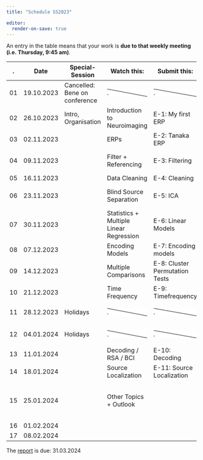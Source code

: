 ```yaml
---
title: "Schedule SS2023"

editor:
  render-on-save: true
---
```


::: callout-note
An entry in the table means that your work is **due to that weekly meeting (i.e. Thursday, 9:45 am)**.
:::

+---------+------------+-------------------------------+--------------------------------------------------------------------------------------------------------------+--------------------------------------------------------------------------------------------------------------+--------------------------------------------------------------------------------------------------------------+
| .       | Date       | Special-Session               | Watch this:                                                                                                  | Submit this:                                                                                                 | Deliver this:                                                                                                |
+=========+============+===============================+==============================================================================================================+==============================================================================================================+==============================================================================================================+
| 01      | 19.10.2023 | Cancelled: Bene on conference | ::: {style="background: linear-gradient(to top right, #fff calc(50% - 1px), black , #fff calc(50% + 1px) )"} | ::: {style="background: linear-gradient(to top right, #fff calc(50% - 1px), black , #fff calc(50% + 1px) )"} | ::: {style="background: linear-gradient(to top right, #fff calc(50% - 1px), black , #fff calc(50% + 1px) )"} |
|         |            |                               | .                                                                                                            | .                                                                                                            | .                                                                                                            |
|         |            |                               | :::                                                                                                          | :::                                                                                                          | :::                                                                                                          |
+---------+------------+-------------------------------+--------------------------------------------------------------------------------------------------------------+--------------------------------------------------------------------------------------------------------------+--------------------------------------------------------------------------------------------------------------+
| 02      | 26.10.2023 | Intro, Organisation           | Introduction to Neuroimaging                                                                                 | E-1: My first ERP                                                                                            |                                                                                                              |
+---------+------------+-------------------------------+--------------------------------------------------------------------------------------------------------------+--------------------------------------------------------------------------------------------------------------+--------------------------------------------------------------------------------------------------------------+
| 03      | 02.11.2023 |                               | ERPs                                                                                                         | E-2: Tanaka ERP                                                                                              | Group-Names + Members                                                                                        |
+---------+------------+-------------------------------+--------------------------------------------------------------------------------------------------------------+--------------------------------------------------------------------------------------------------------------+--------------------------------------------------------------------------------------------------------------+
| 04      | 09.11.2023 |                               | Filter + Referencing                                                                                         | E-3: Filtering                                                                                               | Milestone 1: Paper+Dataset selected                                                                          |
+---------+------------+-------------------------------+--------------------------------------------------------------------------------------------------------------+--------------------------------------------------------------------------------------------------------------+--------------------------------------------------------------------------------------------------------------+
| 05      | 16.11.2023 |                               | Data Cleaning                                                                                                | E-4: Cleaning                                                                                                |                                                                                                              |
+---------+------------+-------------------------------+--------------------------------------------------------------------------------------------------------------+--------------------------------------------------------------------------------------------------------------+--------------------------------------------------------------------------------------------------------------+
| 06      | 23.11.2023 |                               | Blind Source Separation                                                                                      | E-5: ICA                                                                                                     | Milestone 2: Procesing Pipeline                                                                              |
+---------+------------+-------------------------------+--------------------------------------------------------------------------------------------------------------+--------------------------------------------------------------------------------------------------------------+--------------------------------------------------------------------------------------------------------------+
| 07      | 30.11.2023 |                               | Statistics + Multiple Linear Regression                                                                      | E-6: Linear Models                                                                                           |                                                                                                              |
+---------+------------+-------------------------------+--------------------------------------------------------------------------------------------------------------+--------------------------------------------------------------------------------------------------------------+--------------------------------------------------------------------------------------------------------------+
| 08      | 07.12.2023 |                               | Encoding Models                                                                                              | E-7: Encoding models                                                                                         |                                                                                                              |
+---------+------------+-------------------------------+--------------------------------------------------------------------------------------------------------------+--------------------------------------------------------------------------------------------------------------+--------------------------------------------------------------------------------------------------------------+
| 09      | 14.12.2023 |                               | Multiple Comparisons                                                                                         | E-8: Cluster Permutation Tests                                                                               | Milestone 3:First subject analyzed                                                                           |
+---------+------------+-------------------------------+--------------------------------------------------------------------------------------------------------------+--------------------------------------------------------------------------------------------------------------+--------------------------------------------------------------------------------------------------------------+
| 10      | 21.12.2023 |                               | Time Frequency                                                                                               | E-9: Timefrequency                                                                                           |                                                                                                              |
+---------+------------+-------------------------------+--------------------------------------------------------------------------------------------------------------+--------------------------------------------------------------------------------------------------------------+--------------------------------------------------------------------------------------------------------------+
| 11      | 28.12.2023 | Holidays                      | ::: {style="background: linear-gradient(to top right, #fff calc(50% - 1px), black , #fff calc(50% + 1px) )"} | ::: {style="background: linear-gradient(to top right, #fff calc(50% - 1px), black , #fff calc(50% + 1px) )"} | ::: {style="background: linear-gradient(to top right, #fff calc(50% - 1px), black , #fff calc(50% + 1px) )"} |
|         |            |                               | .                                                                                                            | .                                                                                                            | .                                                                                                            |
|         |            |                               | :::                                                                                                          | :::                                                                                                          | :::                                                                                                          |
+---------+------------+-------------------------------+--------------------------------------------------------------------------------------------------------------+--------------------------------------------------------------------------------------------------------------+--------------------------------------------------------------------------------------------------------------+
| 12      | 04.01.2024 | Holidays                      | ::: {style="background: linear-gradient(to top right, #fff calc(50% - 1px), black , #fff calc(50% + 1px) )"} | ::: {style="background: linear-gradient(to top right, #fff calc(50% - 1px), black , #fff calc(50% + 1px) )"} | ::: {style="background: linear-gradient(to top right, #fff calc(50% - 1px), black , #fff calc(50% + 1px) )"} |
|         |            |                               | .                                                                                                            | .                                                                                                            | .                                                                                                            |
|         |            |                               | :::                                                                                                          | :::                                                                                                          | :::                                                                                                          |
+---------+------------+-------------------------------+--------------------------------------------------------------------------------------------------------------+--------------------------------------------------------------------------------------------------------------+--------------------------------------------------------------------------------------------------------------+
| 13      | 11.01.2024 |                               | Decoding / RSA / BCI                                                                                         | E-10: Decoding                                                                                               | Milestone 4 : All subjects                                                                                   |
+---------+------------+-------------------------------+--------------------------------------------------------------------------------------------------------------+--------------------------------------------------------------------------------------------------------------+--------------------------------------------------------------------------------------------------------------+
| 14      | 18.01.2024 |                               | Source Localization                                                                                          | E-11: Source Localization                                                                                    |                                                                                                              |
+---------+------------+-------------------------------+--------------------------------------------------------------------------------------------------------------+--------------------------------------------------------------------------------------------------------------+--------------------------------------------------------------------------------------------------------------+
| 15      | 25.01.2024 |                               | Other Topics + Outlook                                                                                       |                                                                                                              | Milestone 5: Propose further reaching analyses                                                               |
+---------+------------+-------------------------------+--------------------------------------------------------------------------------------------------------------+--------------------------------------------------------------------------------------------------------------+--------------------------------------------------------------------------------------------------------------+
| 16      | 01.02.2024 |                               |                                                                                                              |                                                                                                              |                                                                                                              |
+---------+------------+-------------------------------+--------------------------------------------------------------------------------------------------------------+--------------------------------------------------------------------------------------------------------------+--------------------------------------------------------------------------------------------------------------+
| 17      | 08.02.2024 |                               |                                                                                                              |                                                                                                              |                                                                                                              |
+---------+------------+-------------------------------+--------------------------------------------------------------------------------------------------------------+--------------------------------------------------------------------------------------------------------------+--------------------------------------------------------------------------------------------------------------+

::: callout-note
The [report](projects_organisation.qmd#sec-report) is due: 31.03.2024
:::